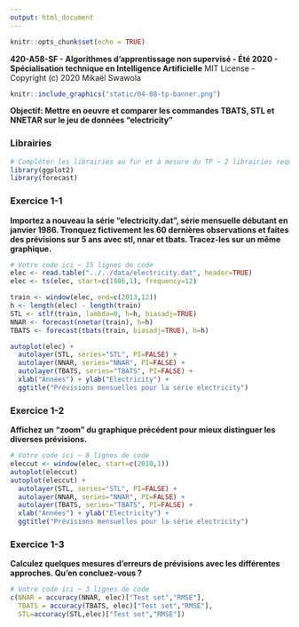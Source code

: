 ```yaml
---
output: html_document
---
```


```r
knitr::opts_chunk$set(echo = TRUE)
```

**420-A58-SF - Algorithmes d'apprentissage non supervisé - Été 2020 - Spécialisation technique en Intelligence Artificielle**
MIT License - Copyright (c) 2020 Mikaël Swawola

```r
knitr::include_graphics("static/04-08-tp-banner.png")
```

**Objectif: Mettre en oeuvre et comparer les commandes TBATS, STL et NNETAR sur le jeu de données "electricity"**

### Librairies

```r
# Compléter les librairies au fur et à mesure du TP ~ 2 librairies requises
library(ggplot2)
library(forecast)
```


### Exercice 1-1
**Importez a nouveau la série "electricity.dat", série mensuelle débutant en janvier 1986. Tronquez fictivement les 60 dernières observations et faites des prévisions sur 5 ans avec stl, nnar et tbats. Tracez-les sur un même graphique.**
```r
# Votre code ici ~ 15 lignes de code
elec <- read.table("../../data/electricity.dat", header=TRUE)
elec <- ts(elec, start=c(1986,1), frequency=12)

train <- window(elec, end=c(2013,12))
h <- length(elec) - length(train)
STL <- stlf(train, lambda=0, h=h, biasadj=TRUE)
NNAR <- forecast(nnetar(train), h=h)
TBATS <- forecast(tbats(train, biasadj=TRUE), h=h)

autoplot(elec) +
  autolayer(STL, series="STL", PI=FALSE) +
  autolayer(NNAR, series="NNAR", PI=FALSE) +
  autolayer(TBATS, series="TBATS", PI=FALSE) +
  xlab("Années") + ylab("Electricity") +
  ggtitle("Prévisions mensuelles pour la série electricity")
```


### Exercice 1-2
**Affichez un "zoom" du graphique précédent pour mieux distinguer les diverses prévisions.**
```r
# Votre code ici ~ 8 lignes de code
eleccut <- window(elec, start=c(2010,1))
autoplot(eleccut)
autoplot(eleccut) +
  autolayer(STL, series="STL", PI=FALSE) +
  autolayer(NNAR, series="NNAR", PI=FALSE) +
  autolayer(TBATS, series="TBATS", PI=FALSE) +
  xlab("Années") + ylab("Electricity") +
  ggtitle("Prévisions mensuelles pour la série electricity")
```


### Exercice 1-3
**Calculez quelques mesures d’erreurs de prévisions avec les différentes approches. Qu’en concluez-vous ?**
```r
# Votre code ici ~ 3 lignes de code
c(NNAR = accuracy(NNAR, elec)["Test set","RMSE"],
  TBATS = accuracy(TBATS, elec)["Test set","RMSE"],
  STL=accuracy(STL,elec)["Test set","RMSE"])
```
